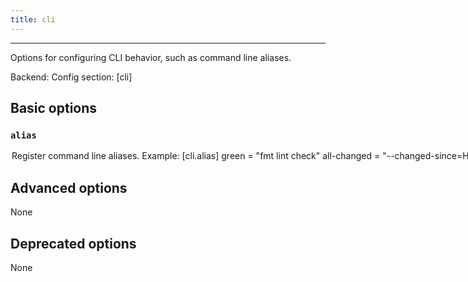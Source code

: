 ```yaml
---
title: cli
---
```



---


Options for configuring CLI behavior, such as command line aliases.

Backend: <span className="color--primary"></span>
Config section: <span className="color--primary">[cli]</span>

<span className={styles.options}>

## Basic options


### `alias`

<Option
  cli_repr={`--cli-alias="{'key1': val1, 'key2': val2, ...}"`}
  env_repr='PANTS_CLI_ALIAS'
  default_repr={`{}`}
>

Register command line aliases.

Example:
```
[cli.alias]
green = "fmt lint check"
all-changed = "--changed-since=HEAD --changed-dependents=transitive"

```

This would allow you to run `scie-pants-linux-x86_64 green all-changed`, which is shorthand for `scie-pants-linux-x86_64 fmt lint check --changed-since=HEAD --changed-dependents=transitive`.

Notice: this option must be placed in a config file (e.g. `pants.toml` or `pantsrc`) to have any effect.

</Option>

## Advanced options

None

## Deprecated options

None


</span>